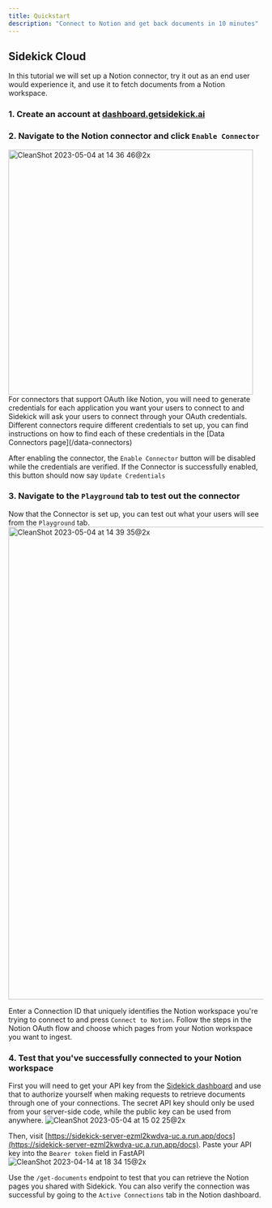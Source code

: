 ```yaml
---
title: Quickstart
description: "Connect to Notion and get back documents in 10 minutes"
---
```


## Sidekick Cloud
In this tutorial we will set up a Notion connector, try it out as an end user would experience it, and use it to fetch documents from a Notion workspace.

### 1. Create an account at [dashboard.getsidekick.ai](https://dashboard.getsidekick.ai)

### 2. Navigate to the Notion connector and click `Enable Connector`
<img width="483" alt="CleanShot 2023-05-04 at 14 36 46@2x" src="https://user-images.githubusercontent.com/14931371/236297736-33932011-724a-4dfe-8da5-3566afa9188b.png">
For connectors that support OAuth like Notion, you will need to generate credentials for each application you want your users to connect to and Sidekick will ask your users to connect through your OAuth credentials. Different connectors require different credentials to set up, you can find instructions on how to find each of these credentials in the [Data Connectors page](/data-connectors)

After enabling the connector, the `Enable Connector` button will be disabled while the credentials are verified. If the Connector is successfully enabled, this button should now say `Update Credentials`

### 3. Navigate to the `Playground` tab to test out the connector
Now that the Connector is set up, you can test out what your users will see from the `Playground` tab.
<img width="931" alt="CleanShot 2023-05-04 at 14 39 35@2x" src="https://user-images.githubusercontent.com/14931371/236298347-5415e994-010c-4c3a-b9b2-a42b75c48028.png">

Enter a Connection ID that uniquely identifies the Notion workspace you're trying to connect to and press `Connect to Notion`. Follow the steps in the Notion OAuth flow and choose which pages from your Notion workspace you want to ingest.

### 4. Test that you've successfully connected to your Notion workspace
First you will need to get your API key from the [Sidekick dashboard](https://dashboard.getsidekick.ai/api-keys) and use that to authorize yourself when making requests to retrieve documents through one of your connections. The secret API key should only be used from your server-side code, while the public key can be used from anywhere.
![CleanShot 2023-05-04 at 15 02 25@2x](https://user-images.githubusercontent.com/14931371/236303471-d1948396-f185-4af5-b034-3b63ca4ea03e.png)

Then, visit [https://sidekick-server-ezml2kwdva-uc.a.run.app/docs](https://sidekick-server-ezml2kwdva-uc.a.run.app/docs). Paste your API key into the `Bearer token` field in FastAPI
![CleanShot 2023-04-14 at 18 34 15@2x](https://user-images.githubusercontent.com/14931371/232177777-c73c3891-96bf-44fb-920e-f657102376b8.png)

Use the `/get-documents` endpoint to test that you can retrieve the Notion pages you shared with Sidekick. You can also verify the connection was successful by going to the `Active Connections` tab in the Notion dashboard.
